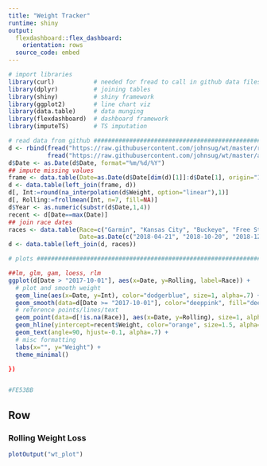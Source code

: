 ```yaml
---
title: "Weight Tracker"
runtime: shiny
output:
  flexdashboard::flex_dashboard:
    orientation: rows
  source_code: embed
---
```

  
```r
# import libraries
library(curl)           # needed for fread to call in github data files
library(dplyr)          # joining tables
library(shiny)          # shiny framework
library(ggplot2)        # line chart viz
library(data.table)     # data munging
library(flexdashboard)  # dashboard framework
library(imputeTS)       # TS imputation

# read data from github ##########################################################################
d <- rbind(fread("https://raw.githubusercontent.com/johnsug/wt/master/recent_wt.csv"), 
           fread("https://raw.githubusercontent.com/johnsug/wt/master/archived_wt.csv"))
d$Date <- as.Date(d$Date, format="%m/%d/%Y")
## impute missing values
frame <- data.table(Date=as.Date(d$Date[dim(d)[1]]:d$Date[1], origin="1970-01-01"))
d <- data.table(left_join(frame, d))
d[, Int:=round(na_interpolation(d$Weight, option="linear"),1)]
d[, Rolling:=frollmean(Int, n=7, fill=NA)]
d$Year <- as.numeric(substr(d$Date,1,4))
recent <- d[Date==max(Date)]
## join race dates
races <- data.table(Race=c("Garmin", "Kansas City", "Buckeye", "Free State Trail", "Oregon", "St. George", "Psycho Wyco Toto"), 
                    Date=as.Date(c("2018-04-21", "2018-10-20", "2018-12-08", "2019-04-27", "2019-07-20", "2019-10-05", "2020-02-22")))
d <- data.table(left_join(d, races))

# plots ##########################################################################################

##lm, glm, gam, loess, rlm
ggplot(d[Date > "2017-10-01"], aes(x=Date, y=Rolling, label=Race)) + 
  # plot and smooth weight
  geom_line(aes(x=Date, y=Int), color="dodgerblue", size=1, alpha=.7) + 
  geom_smooth(data=d[Date >= "2017-10-01"], color="deeppink", fill="deeppink", alpha=.3, size=.5, method="loess", span=0.15) + 
  # reference points/lines/text
  geom_point(data=d[!is.na(Race)], aes(x=Date, y=Rolling), size=1, alpha=.5) + 
  geom_hline(yintercept=recent$Weight, color="orange", size=1.5, alpha=.3) + 
  geom_text(angle=90, hjust=-0.1, alpha=.7) + 
  # misc formatting
  labs(x="", y="Weight") + 
  theme_minimal()

})


#FE53BB

```

Row {data-height=250}
---------------------------------------
  
### Rolling Weight Loss
```r
plotOutput("wt_plot")
```
